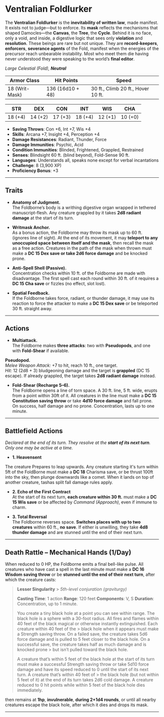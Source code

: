 # Ventralian Foldlurker

<BlendedImage
  src='/library/images/VentralFloodborne.webp'
  alt='Ventral Floodborne'
/>

The **Ventralian Foldlurker** is the **inevitability of written law**, made manifest. It exists not to judge—but to enforce.
Its **mask** reflects the mechanisms that shaped Damocles—the **Canvas**, the **Tree**, the **Cycle**. Behind it is no face, only a void, and inside, a digestive logic that sees only **violation** and **resolution**.
These beings are rare but not unique. They are **record-keepers**, **enforcers**, **severance agents** of the Fold, manifest when the energies of the precursor reach unbearable instability.
Most who meet them die having never understood they were speaking to the world’s **final editor**.

_Large Celestial (Fold), **Neutral**_

| **Armor Class** | **Hit Points**   | **Speed**                          |
| --------------- | ---------------- | ---------------------------------- |
| 18 (Writ-Mask)  | 136 (16d10 + 48) | 30 ft., Climb 20 ft., Hover 10 ft. |

| **STR** | **DEX** | **CON** | **INT** | **WIS** | **CHA** |
| ------- | ------- | ------- | ------- | ------- | ------- |
| 18 (+4) | 14 (+2) | 17 (+3) | 18 (+4) | 12 (+1) | 10 (+0) |

- **Saving Throws**: Con +6, Int +7, Wis +4
- **Skills**: Arcana +7, Insight +4, Perception +4
- **Damage Resistances**: Radiant, Thunder, Force
- **Damage Immunities**: Psychic, Acid
- **Condition Immunities**: Blinded, Frightened, Grappled, Restrained
- **Senses**: Blindsight 60 ft. (blind beyond), Fold-Sense 90 ft.
- **Languages**: Understands all, speaks none except for verbal incantations
- **Challenge**: 8 (3,900 XP)
- **Proficiency Bonus**: +3

---

## Traits

- **Anatomy of Judgment.**  
  The Foldborne’s body is a writhing digestive organ wrapped in tethered manuscript-flesh. Any creature grappled by it takes **2d8 radiant damage** at the start of its turn.

- **Writmask Anchor.**  
  As a bonus action, the Foldborne may throw its mask up to 60 ft. (ignores line of sight). At the end of its movement, it may **teleport to any unoccupied space between itself and the mask**, then recall the mask as a free action. Creatures in the path of the mask when thrown must make a **DC 15 Dex save or take 2d6 force damage** and be knocked prone.

- **Anti-Spell Shell (Passive).**  
  Concentration checks within 10 ft. of the Foldborne are made with disadvantage. The first spell cast each round within 30 ft. of it requires a **DC 15 Cha save** or fizzles (no effect, slot lost).

- **Spatial Feedback.**  
  If the Foldborne takes force, radiant, or thunder damage, it may use its reaction to force the attacker to make a **DC 15 Dex save** or be teleported 30 ft. straight away.

---

## Actions

- **Multiattack.**  
  The Foldborne makes **three attacks**: two with **Pseudopods**, and one with **Fold-Shear** if available.

**Pseudopod.**  
_Melee Weapon Attack:_ +7 to hit, reach 10 ft., one target.  
_Hit:_ 12 (2d8 + 3) bludgeoning damage and the target is **grappled** (DC 15 escape). If already grappled, the target takes **2d8 radiant damage** instead.

- **Fold-Shear (Recharge 5–6).**  
  The Foldborne opens a line of torn space. A 30 ft. line, 5 ft. wide, erupts from a point within 30ft of it. All creatures in the line must make a **DC 15 Constitution saving throw** or take **4d10 force damage** and fall prone. On success, half damage and no prone. Concentration, lasts up to one minute.

---

## Battlefield Actions

_Declared at the end of its turn. They resolve at the **start of its next turn**. Only one may be active at a time._

- **1. Heavensent**

The creature Prepares to leap upwards. Any creature starting it's turn within 5ft of the FoldBorne must make a **DC 18** Charisma save, or be thrust 100ft into the sky, then plunge downwards like a comet. When it lands on top of another creature, tashas split fall damage rules apply.

- **2. Echo of the First Contract**  
  At the start of its next turn, **each creature within 30 ft.** must make a **DC 15 Wis save** or be affected by _Command (Approach)_, even if immune to charm.

- **3. Total Reversal**  
  The Foldborne reverses space. **Switches places with up to two creatures** within 60 ft., **no save**. If either is unwilling, they take **4d8 thunder damage** and are stunned until the end of their next turn.

---

## Death Rattle – Mechanical Hands (1/Day)

When reduced to 0 HP, the Foldborne emits a final bell-like pulse. All creatures who have cast a spell in the last minute must make a **DC 16 Wisdom saving throw** or be **stunned until the end of their next turn**, after which the creature casts:

> **Lesser Singularity** > _5th-level conjuration (graviturgy)_
>
> **Casting Time**: 1 action
> **Range**: 120 feet
> **Components**: V, S
> **Duration**: Concentration, up to 1 minute.
>
> You create a tiny black hole at a point you can see within range. The black hole is a sphere with a 30-foot radius. All fires and flames within 40 feet of the black magical or otherwise instantly extinguished. Each creature within 40 feet of the > black hole when it appears must make a Strength saving throw. On a failed save, the creature takes 5d6 force damage and is pulled to 5 feet closer to the black hole. On a successful save, the creature takes half as much damage and is knocked prone > but isn’t pulled toward the black hole.
>
> A creature that’s within 5 feet of the black hole at the start of its turn must make a successful Strength saving throw or take 5d10 force damage and have its speed reduced to 0 until the start of its next turn. A creature that’s within 40 feet of > the black hole (but not within 5 feet of it) at the end of its turn takes 2d6 cold damage. A creature reduced to 0 hit points while within 5 feet of the black hole dies immediately.

then remains at **1hp**, **invulnerable**, **during 2+1d4 rounds**, or until all nearby creatures escape the black hole, after which it dies and drops its mask.

---
